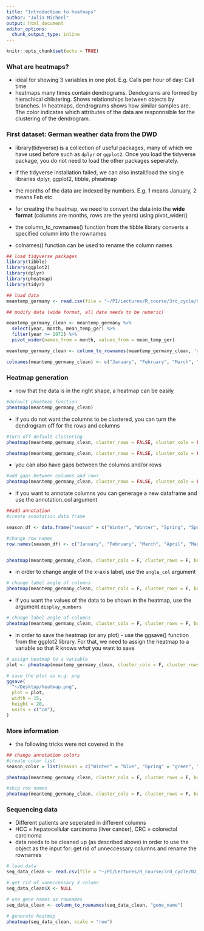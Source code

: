 ```yaml
---
title: "Introduction to heatmaps"
author: "Julia Micheel"
output: html_document
editor_options: 
  chunk_output_type: inline
---
```


```r
knitr::opts_chunk$set(echo = TRUE)
```

### What are heatmaps?

- ideal for showing 3 variables in one plot. E.g. Calls per hour of day: Call time 
- heatmaps many times contain dendrograms. Dendograms are formed by hierachical chlistering. Shows relationships between objects by branches. In heatmaps, dendrograms shows how similar samples are. The color indicates which attributes of the data are responnsible for the clustering of the dendrogram.

### First dataset: German weather data from the DWD

- library(tidyverse) is a collection of useful packages, many of which we have used before such as `dplyr` or `ggplot2`. Once you load the tidyverse package, you do not need to load the other packages seperately. 

- if the tidyverse installation failed, we can also install/load the single libraries dplyr, ggplot2, tibble, pheatmap

- the months of the data are indexed by numbers. E.g. 1 means January, 2 means Feb etc

- for creating the heatmap, we need to convert the data into the **wide format** (columns are months, rows are the years) using pivot_wider()

- the column_to_rownames() function from the tibble library converts a specified column into the rownames

- colnames() function can be used to rename the column names

```r
## load tidyverse packages
library(tibble)
library(ggplot2)
library(dplyr)
library(pheatmap)
library(tidyr)

## load data
meantemp_germany <- read.csv(file = "~/PI/Lectures/R_course/3rd_cycle/02_heatmaps/meantemp_germany.csv", sep = ",")

## modify data (wide format, all data needs to be numeric)

meantemp_germany_clean <- meantemp_germany %>% 
  select(year, month, mean_temp_ger) %>% 
  filter(year >= 1972) %>% 
  pivot_wider(names_from = month, values_from = mean_temp_ger)

meantemp_germany_clean <- column_to_rownames(meantemp_germany_clean, 'year')

colnames(meantemp_germany_clean) <- c("January", "February", "March", "April", "May", "June", "July", "August", "September", "October", "November", "December")
```

### Heatmap generation

- now that the data is in the right shape, a heatmap can be easily 

```r
#default pheatmap function
pheatmap(meantemp_germany_clean)
```

- if you do not want the columns to be clustered, you can turn the dendrogram off for the rows and columns

```r
#turn off default clustering
pheatmap(meantemp_germany_clean, cluster_rows = FALSE, cluster_cols = FALSE)

pheatmap(meantemp_germany_clean, cluster_rows = FALSE, cluster_cols = FALSE, border_color = "white")
```

- you can also have gaps between the columns and/or rows

```r
#add gaps between columns and rows
pheatmap(meantemp_germany_clean, cluster_rows = FALSE, cluster_cols = FALSE, border_color = "white", gaps_col = c(3, 6, 9), gaps_row = c(9, 19, 29, 39, 49))
```

- if you want to annotate columns you can generage a new dataframe and use the annotation_col argument

```r
##add annotation
#create annotation data frame

season_df <- data.frame("season" = c("Winter", "Winter", "Spring", "Spring", "Spring", "Summer", "Summer", "Summer", "Autumn", "Autumn", "Autumn", "Winter"))

#change row names 
row.names(season_df) <- c("January", "February", "March", "April", "May", "June", "July", "August", "September", "October", "November", "December")


pheatmap(meantemp_germany_clean, cluster_cols = F, cluster_rows = F, border_color = "white", gaps_col = c(3, 6, 9), gaps_row = c(9, 19, 29, 39, 49), annotation_col = season_df)
```

- in order to change angle of the x-axis label, use the `angle_col` argument

```r
# change label angle of columns
pheatmap(meantemp_germany_clean, cluster_cols = F, cluster_rows = F, border_color = "white", gaps_col = c(3, 6, 9), gaps_row = c(9, 19, 29, 39, 49), annotation_col = season_df, angle_col = 45)
```

- if you want the values of the data to be shown in the heatmap, use the argument `display_numbers`

```r
# change label angle of columns
pheatmap(meantemp_germany_clean, cluster_cols = F, cluster_rows = F, border_color = "white", gaps_col = c(3, 6, 9), gaps_row = c(9, 19, 29, 39, 49), annotation_col = season_df, angle_col = 45, display_numbers = T)
```

- in order to save the heatmap (or any plot) - use the ggsave() function from the ggplot2 library. For that, we need to assign the heatmap to a variable so that R knows *what*  you want to save

```r
# assign heatmap to a variable
plot <- pheatmap(meantemp_germany_clean, cluster_cols = F, cluster_rows = F, border_color = "white", gaps_col = c(3, 6, 9), gaps_row = c(9, 19, 29, 39, 49), annotation_col = season_df, angle_col = 45, display_numbers = T)

# save the plot as e.g. png
ggsave(
  "~/Desktop/heatmap.png",
  plot = plot,
  width = 15,
  height = 20,
  units = c("cm"),
)
```

### More information

- the following tricks were not covered in the 

```r

## change annotation colors
#create color list
season_color = list(season = c("Winter" = "blue", "Spring" = "green", "Summer" = "red", "Autumn" = "yellow")) 

pheatmap(meantemp_germany_clean, cluster_cols = F, cluster_rows = F, border_color = "white", gaps_col = c(3, 6, 9), gaps_row = c(9, 19, 29, 39, 49), annotation_col = season_df, annotation_colors = season_color) 

#skip row names
pheatmap(meantemp_germany_clean, cluster_cols = F, cluster_rows = F, border_color = "white", gaps_col = c(3, 6, 9), gaps_row = c(9, 19, 29, 39, 49), annotation_col = season_df, angle_col = 45, display_numbers = T, labels_row = c("1972", "", "1974", "", "1976", "", "1978", "", "1980", "", "1982", "", "1984", "", "1986", "", "1988", "", "1990", "", "1992", "", "1994", "", "1996", "", "1998", "", "2000", "", "2002", "", "2004", "", "2006", "", "2008", "", "2010", "", "2012", "", "2014", "", "2016", "", "2018", "", "2020", "", "2022"))
```

### Sequencing data

- Different patients are seperated in different columns\
- HCC = hepatocellular carcinoma (liver cancer), CRC = colorectal carcinoma\
- data needs to be cleaned up (as described above) in order to use the object as the input for: get rid of unneccessary columns and rename the rownames

```r
# load data
seq_data_clean <- read.csv(file = "~/PI/Lectures/R_course/3rd_cycle/02_heatmaps/seq_data_clean.csv", sep = ",")

# get rid of unneccessary X column
seq_data_clean$X <- NULL

# use gene names as rownames
seq_data_clean <- column_to_rownames(seq_data_clean, "gene_name")

# generate heatmap
pheatmap(seq_data_clean, scale = "row")
```

